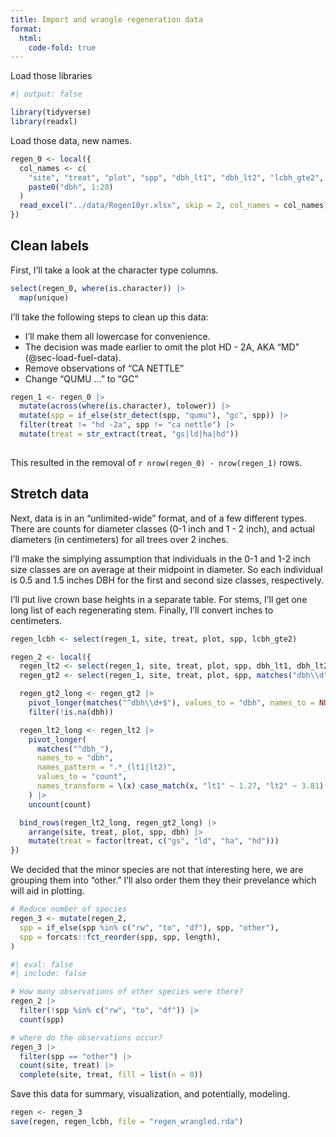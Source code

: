 ```yaml
---
title: Import and wrangle regeneration data
format:
  html:
    code-fold: true
---
```


::: {.content-visible when-format="html"}

Load those libraries

```r
#| output: false

library(tidyverse)
library(readxl)


```

Load those data, new names.

```r

regen_0 <- local({
  col_names <- c(
    "site", "treat", "plot", "spp", "dbh_lt1", "dbh_lt2", "lcbh_gte2",
    paste0("dbh", 1:28)
  )
  read_excel("../data/Regen10yr.xlsx", skip = 2, col_names = col_names)
})

```

## Clean labels

First, I'll take a look at the character type columns. 

```r

select(regen_0, where(is.character)) |>
  map(unique)

```

I'll take the following steps to clean up this data:

- I'll make them all lowercase for convenience.
- The decision was made earlier to omit the plot HD - 2A, AKA "MD"
  (@sec-load-fuel-data).
- Remove observations of "CA NETTLE"
- Change "QUMU ..." to "GC"

```r

regen_1 <- regen_0 |>
  mutate(across(where(is.character), tolower)) |>
  mutate(spp = if_else(str_detect(spp, "qumu"), "gc", spp)) |>
  filter(treat != "hd -2a", spp != "ca nettle") |>
  mutate(treat = str_extract(treat, "gs|ld|ha|hd"))
   
```

This resulted in the removal of `r nrow(regen_0) - nrow(regen_1)` rows.

## Stretch data

Next, data is in an "unlimited-wide" format, and of a few different types. There
are counts for diameter classes (0-1 inch and 1 - 2 inch), and actual diameters
(in centimeters) for all trees over 2 inches.

I'll make the simplying assumption that individuals in the 0-1 and 1-2 inch size
classes are on average at their midpoint in diameter. So each individual is 0.5
and 1.5 inches DBH for the first and second size classes, respectively.

I'll put live crown base heights in a separate table. For stems, I'll get one
long list of each regenerating stem. Finally, I'll convert inches to
centimeters.

```r

regen_lcbh <- select(regen_1, site, treat, plot, spp, lcbh_gte2)

regen_2 <- local({
  regen_lt2 <- select(regen_1, site, treat, plot, spp, dbh_lt1, dbh_lt2)
  regen_gt2 <- select(regen_1, site, treat, plot, spp, matches("dbh\\d"))

  regen_gt2_long <- regen_gt2 |>
    pivot_longer(matches("^dbh\\d+$"), values_to = "dbh", names_to = NULL) |>
    filter(!is.na(dbh))

  regen_lt2_long <- regen_lt2 |>
    pivot_longer(
      matches("^dbh_"),
      names_to = "dbh",
      names_pattern = ".*_(lt1|lt2)",
      values_to = "count",
      names_transform = \(x) case_match(x, "lt1" ~ 1.27, "lt2" ~ 3.81)
    ) |>
    uncount(count)

  bind_rows(regen_lt2_long, regen_gt2_long) |>
    arrange(site, treat, plot, spp, dbh) |>
    mutate(treat = factor(treat, c("gs", "ld", "ha", "hd")))
})


```

We decided that the minor species are not that interesting here, we are
grouping them into "other." I'll also order them they their prevelance which
will aid in plotting.

```r

# Reduce number of species
regen_3 <- mutate(regen_2,
  spp = if_else(spp %in% c("rw", "to", "df"), spp, "other"),
  spp = forcats::fct_reorder(spp, spp, length),
)

```

```r
#| eval: false
#| include: false

# How many observations of other species were there?
regen_2 |>
  filter(!spp %in% c("rw", "to", "df")) |>
  count(spp)

# where do the observations occur?
regen_3 |>
  filter(spp == "other") |>
  count(site, treat) |>
  complete(site, treat, fill = list(n = 0))

```

Save this data for summary, visualization, and potentially, modeling.

```r

regen <- regen_3
save(regen, regen_lcbh, file = "regen_wrangled.rda")

```

:::
